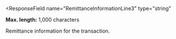 <ResponseField
  name="RemittanceInformationLine3"
  type="string"
>
**Max. length:** 1,000 characters

Remittance information for the transaction.
</ResponseField>